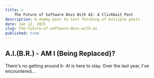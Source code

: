 ```yaml
---
title: >
    The Future of Software Devs With AI: A Clickbait Post
description: A dummy post to test fetching of multiple posts
date: Jan 12, 2025
slug: the-future-of-software-devs-with-ai
published: true
---
```


## A.I.(B.R.) - AM I (Being Replaced)?

There's no getting around it- AI is here to stay. Over the last year, I've encountered...